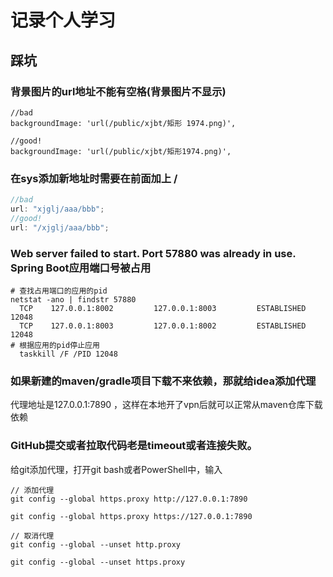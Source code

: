 # 记录个人学习

## 踩坑
###  背景图片的url地址不能有空格(背景图片不显示)

```tsx {5}
//bad
backgroundImage: 'url(/public/xjbt/矩形 1974.png)',

//good!
backgroundImage: 'url(/public/xjbt/矩形1974.png)',
```

###  在sys添加新地址时需要在前面加上 **/**

```js title="hello.js" {4}
//bad
url: "xjglj/aaa/bbb";
//good!
url: "/xjglj/aaa/bbb";
```

###  Web server failed to start. Port 57880 was already in use. Spring Boot应用端口号被占用

``` shell title="以管理员身份打开cmd"
# 查找占用端口的应用的pid
netstat -ano | findstr 57880
  TCP    127.0.0.1:8002         127.0.0.1:8003         ESTABLISHED     12048
  TCP    127.0.0.1:8003         127.0.0.1:8002         ESTABLISHED     12048
# 根据应用的pid停止应用
  taskkill /F /PID 12048
```

###  如果新建的maven/gradle项目下载不来依赖，那就给idea添加代理
代理地址是127.0.0.1:7890 ，这样在本地开了vpn后就可以正常从maven仓库下载依赖

###  GitHub提交或者拉取代码老是timeout或者连接失败。
给git添加代理，打开git bash或者PowerShell中，输入
``` shell
// 添加代理
git config --global https.proxy http://127.0.0.1:7890

git config --global https.proxy https://127.0.0.1:7890

// 取消代理
git config --global --unset http.proxy

git config --global --unset https.proxy
```